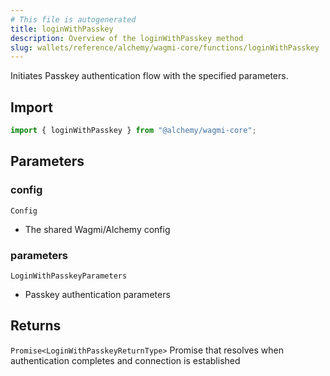 ```yaml
---
# This file is autogenerated
title: loginWithPasskey
description: Overview of the loginWithPasskey method
slug: wallets/reference/alchemy/wagmi-core/functions/loginWithPasskey
---
```


Initiates Passkey authentication flow with the specified parameters.

## Import

```ts
import { loginWithPasskey } from "@alchemy/wagmi-core";
```

## Parameters

### config

`Config`

- The shared Wagmi/Alchemy config

### parameters

`LoginWithPasskeyParameters`

- Passkey authentication parameters

## Returns

`Promise<LoginWithPasskeyReturnType>`
Promise that resolves when authentication completes and connection is established
